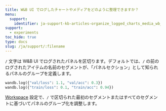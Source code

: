 ```yaml
---
title: W&B UI でログしたチャートやメディアをどのように整理できますか？
menu:
  support:
    identifier: ja-support-kb-articles-organize_logged_charts_media_wb_ui
support:
  - experiments
toc_hide: true
type: docs
slug: /ja/support/:filename
---
```

`/` 文字は W&B UI でログされたパネルを区切ります。デフォルトでは、`/` の前のログされたアイテムの名前のセグメントが、「パネルセクション」として知られるパネルのグループを定義します。

```python
wandb.log({"val/loss": 1.1, "val/acc": 0.3})
wandb.log({"train/loss": 0.1, "train/acc": 0.94})
```

[Workspace](/ja/guides/models/track/project-page#workspace-tab) 設定で、`/` で区切られた最初のセグメントまたはすべてのセグメントに基づいてパネルのグループ化を調整します。
